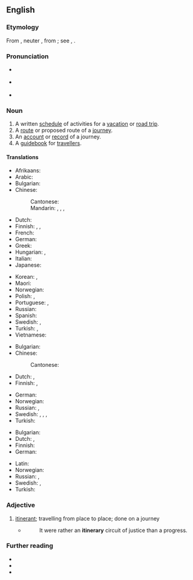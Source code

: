 ==English==

===Etymology===
{{root|en|ine-pro|*h₁ey-}}
From {{etyl|LL.|en}} {{m|la|itinerarius||pertaining to a journey}}, neuter {{m|la|itinerārium||an account of a journey, a road-book}}, from {{m|la|iter||a way, journey}}; see {{m|en|itinerate}}, {{m|en|itinerant}}.

===Pronunciation===
* {{a|UK}} {{IPA|en|/aɪˈtɪnəɹi/}}
* {{a|US}} {{IPA|en|/aɪˈtɪnəɹɛɹi/}}
* {{audio|en|en-us-itinerary.ogg|Audio (US)}}

===Noun===
{{en-noun}}
# A written [[schedule]] of activities for a [[vacation]] or [[road trip]].
# A [[route]] or proposed route of a [[journey]].
# An [[account]] or [[record]] of a journey.
# A [[guidebook]] for [[traveller]]s.

====Translations====
{{trans-top|route or proposed route of a journey}}
* Afrikaans: {{t|af|reisplan}}
* Arabic: {{t|ar|مسار الرحلة}}
* Bulgarian: {{t+|bg|маршрут|m}}
* Chinese:
*: Cantonese: {{t|yue|路線|tr=lou6 sin3|sc=Hani}}
*: Mandarin: {{t+|cmn|路線|sc=Hani}}, {{t+|cmn|路线|tr=lùxiàn|sc=Hani}}, {{t+|cmn|旅程|tr=lǚchéng|sc=Hani}}, {{t+|cmn|行程|tr=xíngchéng|sc=Hani}}
* Dutch: {{t+|nl|weg|m}}
* Finnish: {{t+|fi|reitti}}, {{t|fi|matkareitti}}, {{t|fi|matkasuunnitelma}}
* French: {{t+|fr|itinéraire|m}}
* German: {{t+|de|Reiseroute|f}}
* Greek: {{t+|el|δρομολόγιο|n}}
* Hungarian: {{t+|hu|útiterv}}, {{t+|hu|útvonal}}
* Italian: {{t+|it|itinerario}}
* Japanese: {{t|ja|旅程|tr=りょてい, ryotei}}
{{trans-mid}}
* Korean: {{t|ko|여정}}, {{t+|ko|일정}}
* Maori: {{t|mi|wātaka haerenga}}
* Norwegian: {{t+|no|rute|m}}
* Polish: {{t|pl|trasa podróży|f}}, {{t|pl|plan podróży|m}}
* Portuguese: {{t+|pt|linha|f}}, {{t+|pt|itinerário|m}}
* Russian: {{t+|ru|маршру́т|m}}
* Spanish: {{t|es|itinerario}}
* Swedish: {{t|sv|färdplan|c}}, {{t|sv|resplan|c}}
* Turkish: {{t|tr|seyahat yolu}}, {{t|tr|yolculuk yolu}}
* Vietnamese: {{t+|vi|hành trình}}
{{trans-bottom}}

{{trans-top|account or record of a journey}}
* Bulgarian: {{t|bg|пътепис|m}}
* Chinese:
*: Cantonese: {{t|yue|行程錄|tr=hang4 cing4 luk2|sc=Hani}}
* Dutch: {{t|nl|wegbeschrijving}}, {{t|nl|reisverslag|f}}
* Finnish: {{t+|fi|matkapäiväkirja}}, {{t|fi|matkakertomus}}
{{trans-mid}}
* German: {{t+|de|Reisebericht|m}}
* Norwegian: {{t|no|veibeskrivelse|m}}
* Russian: {{t|ru|доро́жный дневни́к|m}}, {{t|ru|путевы́е заме́тки|p}}
* Swedish: {{t|sv|reseberättelse|c}}, {{t|sv|reseskildring|c}}, {{t|sv|resebeskrivning|c}}, {{t|sv|resedagbok|c}}
* Turkish: {{t+|tr|seyahatname}}
{{trans-bottom}}

{{trans-top|guidebook for travellers}}
* Bulgarian: {{t+|bg|пътеводител|m}}
* Dutch: {{t+|nl|routebeschrijving}}, {{t+|nl|reisgids|f}}
* Finnish: {{t+|fi|matkaopas}}
* German: {{t+|de|Reiseführer|m}}
{{trans-mid}}
* Latin: {{t|la|itinerarium|n}}
* Norwegian: {{t|no|reisehåndbok|f}}
* Russian: {{t+|ru|путеводи́тель|m}}, {{t+|ru|ги́д|m}}
* Swedish: {{t|sv|resehandbok|c}}, {{t|sv|reseguide|c}}
* Turkish: {{t+|tr|rehber}}
{{trans-bottom}}

===Adjective===
{{en-adj}}

# [[itinerant]]; travelling from place to place; done on a journey
#* {{RQ:Bacon Henry 7}}
#*: It were rather an '''itinerary''' circuit of justice than a progress.

===Further reading===
* {{R:Webster 1913}}
* {{R:Century 1911}}
* {{R:OneLook}}
{{C|en|Travel}}